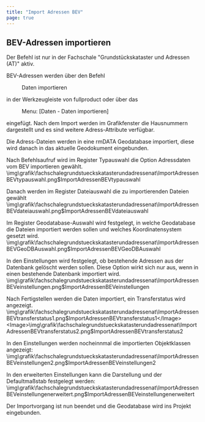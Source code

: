 ```yaml
---
title: "Import Adressen BEV"
page: true
---
```

## BEV-Adressen importieren

<Success>
Der Befehl ist nur in der Fachschale &quot;Grundst&#252;ckskataster und Adressen (AT)&quot; aktiv.
</Success>

BEV-Adressen werden &#252;ber den Befehl  <Menu>Daten importieren</Menu>  in der Werkzeugleiste von  <Placeholder>fullproduct</Placeholder> oder &#252;ber das  <Menu> Menu: [Daten - Daten importieren] </Menu>  eingef&#252;gt.
<Success>
Nach dem Import werden im Grafikfenster die Hausnummern dargestellt und es sind weitere Adress-Attribute verf&#252;gbar.
</Success>

Die Adress-Dateien werden in eine rmDATA Geodatabase importiert, diese wird danach in das aktuelle Geodokument eingebunden.

Nach Befehlsaufruf wird im Register  <Border>Typauswahl</Border>  die Option  <Border>Adressdaten vom BEV importieren</Border>  gew&#228;hlt.<Image>\img\grafik\fachschalegrundstueckskatasterundadressenat\ImportAdressenBEVtypauswahl.png$ImportAdressenBEVtypauswahl</Image>

Danach werden im Register  <Border>Dateiauswahl</Border>  die zu importierenden Dateien gew&#228;hlt<Image>\img\grafik\fachschalegrundstueckskatasterundadressenat\ImportAdressenBEVdateiauswahl.png$ImportAdressenBEVdateiauswahl</Image>

Im Register  <Border>Geodatabase-Auswahl</Border>  wird festgelegt, in welche Geodatabase die Dateien importiert werden sollen und welches Koordinatensystem gesetzt wird.<Image>\img\grafik\fachschalegrundstueckskatasterundadressenat\ImportAdressenBEVGeoDBAuswahl.png$ImportAdressenBEVGeoDBAuswahl</Image>

In den  <Border>Einstellungen</Border>  wird festgelegt, ob bestehende Adressen aus der Datenbank gel&#246;scht werden sollen. Diese Option wirkt sich nur aus, wenn in einen bestehende Datenbank importiert wird.<Image>\img\grafik\fachschalegrundstueckskatasterundadressenat\ImportAdressenBEVeinstellungen.png$ImportAdressenBEVeinstellungen</Image>

Nach  <Border>Fertigstellen</Border>  werden die Daten importiert, ein Transferstatus wird angezeigt.<Image>\img\grafik\fachschalegrundstueckskatasterundadressenat\ImportAdressenBEVtransferstatus1.png$ImportAdressenBEVtransferstatus1</Image><Image>\img\grafik\fachschalegrundstueckskatasterundadressenat\ImportAdressenBEVtransferstatus2.png$ImportAdressenBEVtransferstatus2</Image>

In den  <Border>Einstellungen</Border>  werden nocheinnmal die importierten Objektklassen angezeigt:<Image>\img\grafik\fachschalegrundstueckskatasterundadressenat\ImportAdressenBEVeinstellungen2.png$ImportAdressenBEVeinstellungen2</Image>

In den  <Border>erweiterten Einstellungen</Border>  kann die Darstellung und der Defaultma&#223;stab festgelegt werden:<Image>\img\grafik\fachschalegrundstueckskatasterundadressenat\ImportAdressenBEVeinstellungenerweitert.png$ImportAdressenBEVeinstellungenerweitert</Image>

Der Importvorgang ist nun beendet und die Geodatabase wird ins Projekt eingebunden.
